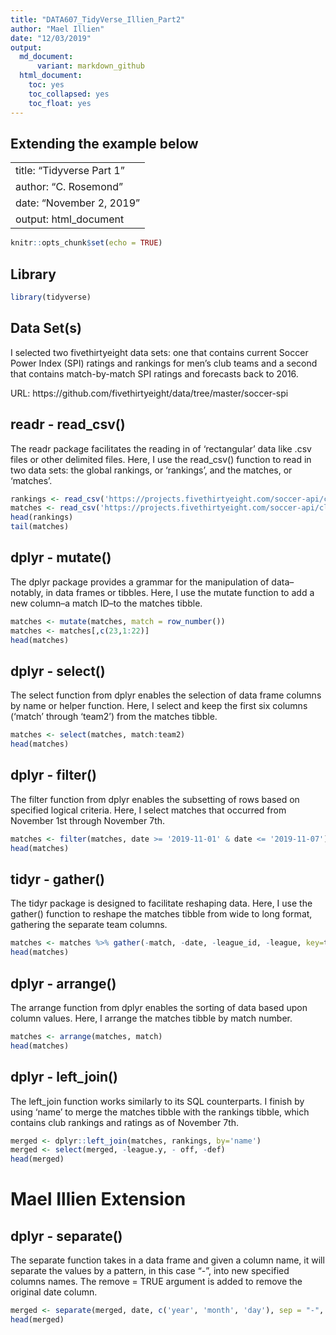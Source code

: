 ```yaml
---
title: "DATA607_TidyVerse_Illien_Part2"
author: "Mael Illien"
date: "12/03/2019"
output:
  md_document:
      variant: markdown_github
  html_document: 
    toc: yes
    toc_collapsed: yes
    toc_float: yes
---
```


## Extending the example below

---
title: "Tidyverse Part 1"
author: "C. Rosemond"
date: "November 2, 2019"
output: html_document
---

```r
knitr::opts_chunk$set(echo = TRUE)
```

## Library

```r
library(tidyverse)
```

## Data Set(s)
I selected two fivethirtyeight data sets: one that contains current Soccer Power Index (SPI) ratings and rankings for men's club teams and a second that contains match-by-match SPI ratings and forecasts back to 2016.

URL: https://github.com/fivethirtyeight/data/tree/master/soccer-spi

## readr - read_csv()
The readr package facilitates the reading in of 'rectangular' data like .csv files or other delimited files. Here, I use the read_csv() function to read in two data sets: the global rankings, or 'rankings', and the matches, or 'matches'.

```r
rankings <- read_csv('https://projects.fivethirtyeight.com/soccer-api/club/spi_global_rankings.csv')
matches <- read_csv('https://projects.fivethirtyeight.com/soccer-api/club/spi_matches.csv')
head(rankings)
tail(matches)
```


## dplyr - mutate()
The dplyr package provides a grammar for the manipulation of data--notably, in data frames or tibbles. Here, I use the mutate function to add a new column--a match ID--to the matches tibble.

```r
matches <- mutate(matches, match = row_number())
matches <- matches[,c(23,1:22)]
head(matches)
```


## dplyr - select()
The select function from dplyr enables the selection of data frame columns by name or helper function. Here, I select and keep the first six columns ('match' through 'team2') from the matches tibble.

```r
matches <- select(matches, match:team2)
head(matches)
```


## dplyr - filter()
The filter function from dplyr enables the subsetting of rows based on specified logical criteria. Here, I select matches that occurred from November 1st through November 7th.

```r
matches <- filter(matches, date >= '2019-11-01' & date <= '2019-11-07')
head(matches)
```


## tidyr - gather()
The tidyr package is designed to facilitate reshaping data. Here, I use the gather() function to reshape the matches tibble from wide to long format, gathering the separate team columns.

```r
matches <- matches %>% gather(-match, -date, -league_id, -league, key=team_number, value=name) %>% select(-team_number)
head(matches)
```


## dplyr - arrange()
The arrange function from dplyr enables the sorting of data based upon column values. Here, I arrange the matches tibble by match number.

```r
matches <- arrange(matches, match)
head(matches)
```


## dplyr - left_join()
The left_join function works similarly to its SQL counterparts. I finish by using 'name' to merge the matches tibble with the rankings tibble, which contains club rankings and ratings as of November 7th.

```r
merged <- dplyr::left_join(matches, rankings, by='name')
merged <- select(merged, -league.y, - off, -def)
head(merged)
```

# Mael Illien Extension

## dplyr - separate()
The separate function takes in a data frame and given a column name, it will separate the values by a pattern, in this case "-", into new specified columns names. The remove = TRUE argument is added to remove the original date column.

```r
merged <- separate(merged, date, c('year', 'month', 'day'), sep = "-", remove = TRUE)
head(merged)
```
